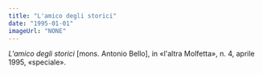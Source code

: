 ```yaml
---
title: "L'amico degli storici"
date: "1995-01-01"
imageUrl: "NONE"
---
```


_L'amico degli storici_ \[mons. Antonio Bello\], in «l'altra Molfetta»,
n. 4, aprile 1995, «speciale».
